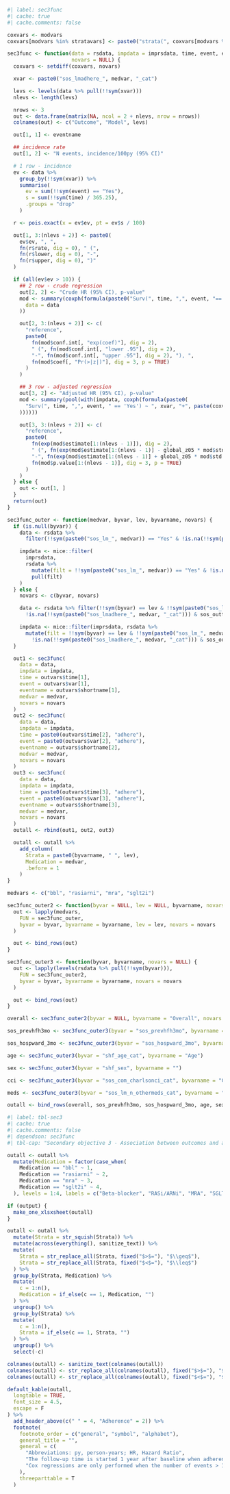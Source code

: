 ```r
#| label: sec3func
#| cache: true
#| cache.comments: false

coxvars <- modvars
coxvars[modvars %in% stratavars] <- paste0("strata(", coxvars[modvars %in% stratavars], ")")

sec3func <- function(data = rsdata, impdata = imprsdata, time, event, eventname, medvar,
                     novars = NULL) {
  coxvars <- setdiff(coxvars, novars)

  xvar <- paste0("sos_lmadhere_", medvar, "_cat")

  levs <- levels(data %>% pull(!!sym(xvar)))
  nlevs <- length(levs)

  nrows <- 3
  out <- data.frame(matrix(NA, ncol = 2 + nlevs, nrow = nrows))
  colnames(out) <- c("Outcome", "Model", levs)

  out[1, 1] <- eventname

  ## incidence rate
  out[1, 2] <- "N events, incidence/100py (95% CI)"

  # 1 row - incidence
  ev <- data %>%
    group_by(!!sym(xvar)) %>%
    summarise(
      ev = sum(!!sym(event) == "Yes"),
      s = sum(!!sym(time) / 365.25),
      .groups = "drop"
    )

  r <- pois.exact(x = ev$ev, pt = ev$s / 100)

  out[1, 3:(nlevs + 2)] <- paste0(
    ev$ev, ", ",
    fn(r$rate, dig = 0), " (",
    fn(r$lower, dig = 0), "-",
    fn(r$upper, dig = 0), ")"
  )

  if (all(ev$ev > 10)) {
    ## 2 row - crude regression
    out[2, 2] <- "Crude HR (95% CI), p-value"
    mod <- summary(coxph(formula(paste0("Surv(", time, ",", event, "== 'Yes') ~ ", xvar)),
      data = data
    ))

    out[2, 3:(nlevs + 2)] <- c(
      "reference",
      paste0(
        fn(mod$conf.int[, "exp(coef)"], dig = 2),
        " (", fn(mod$conf.int[, "lower .95"], dig = 2),
        "-", fn(mod$conf.int[, "upper .95"], dig = 2), "), ",
        fn(mod$coef[, "Pr(>|z|)"], dig = 3, p = TRUE)
      )
    )

    ## 3 row - adjusted regression
    out[3, 2] <- "Adjusted HR (95% CI), p-value"
    mod <- summary(pool(with(impdata, coxph(formula(paste0(
      "Surv(", time, ",", event, " == 'Yes') ~ ", xvar, "+", paste(coxvars, collapse = " + ")
    ))))))

    out[3, 3:(nlevs + 2)] <- c(
      "reference",
      paste0(
        fn(exp(mod$estimate[1:(nlevs - 1)]), dig = 2),
        " (", fn(exp(mod$estimate[1:(nlevs - 1)] - global_z05 * mod$std.error[1:(nlevs - 1)]), dig = 2),
        "-", fn(exp(mod$estimate[1:(nlevs - 1)] + global_z05 * mod$std.error[1:(nlevs - 1)]), dig = 2), "), ",
        fn(mod$p.value[1:(nlevs - 1)], dig = 3, p = TRUE)
      )
    )
  } else {
    out <- out[1, ]
  }
  return(out)
}

sec3func_outer <- function(medvar, byvar, lev, byvarname, novars) {
  if (is.null(byvar)) {
    data <- rsdata %>%
      filter(!!sym(paste0("sos_lm_", medvar)) == "Yes" & !is.na(!!sym(paste0("sos_lmadhere_", medvar, "_cat"))) & sos_outtime_death >= 365)

    impdata <- mice::filter(
      imprsdata,
      rsdata %>%
        mutate(filt = !!sym(paste0("sos_lm_", medvar)) == "Yes" & !is.na(!!sym(paste0("sos_lmadhere_", medvar, "_cat"))) & sos_outtime_death >= 365) %>%
        pull(filt)
    )
  } else {
    novars <- c(byvar, novars)

    data <- rsdata %>% filter(!!sym(byvar) == lev & !!sym(paste0("sos_lm_", medvar)) == "Yes" &
      !is.na(!!sym(paste0("sos_lmadhere_", medvar, "_cat"))) & sos_outtime_death >= 365)

    impdata <- mice::filter(imprsdata, rsdata %>%
      mutate(filt = !!sym(byvar) == lev & !!sym(paste0("sos_lm_", medvar)) == "Yes" &
        !is.na(!!sym(paste0("sos_lmadhere_", medvar, "_cat"))) & sos_outtime_death >= 365) %>% pull(filt))
  }

  out1 <- sec3func(
    data = data,
    impdata = impdata,
    time = outvars$time[1],
    event = outvars$var[1],
    eventname = outvars$shortname[1],
    medvar = medvar,
    novars = novars
  )
  out2 <- sec3func(
    data = data,
    impdata = impdata,
    time = paste0(outvars$time[2], "adhere"),
    event = paste0(outvars$var[2], "adhere"),
    eventname = outvars$shortname[2],
    medvar = medvar,
    novars = novars
  )
  out3 <- sec3func(
    data = data,
    impdata = impdata,
    time = paste0(outvars$time[3], "adhere"),
    event = paste0(outvars$var[3], "adhere"),
    eventname = outvars$shortname[3],
    medvar = medvar,
    novars = novars
  )
  outall <- rbind(out1, out2, out3)

  outall <- outall %>%
    add_column(
      Strata = paste0(byvarname, " ", lev),
      Medication = medvar,
      .before = 1
    )
}

medvars <- c("bbl", "rasiarni", "mra", "sglt2i")

sec3func_outer2 <- function(byvar = NULL, lev = NULL, byvarname, novars = NULL) {
  out <- lapply(medvars,
    FUN = sec3func_outer,
    byvar = byvar, byvarname = byvarname, lev = lev, novars = novars
  )

  out <- bind_rows(out)
}

sec3func_outer3 <- function(byvar, byvarname, novars = NULL) {
  out <- lapply(levels(rsdata %>% pull(!!sym(byvar))),
    FUN = sec3func_outer2,
    byvar = byvar, byvarname = byvarname, novars = novars
  )

  out <- bind_rows(out)
}

overall <- sec3func_outer2(byvar = NULL, byvarname = "Overall", novars = NULL)

sos_prevhfh3mo <- sec3func_outer3(byvar = "sos_prevhfh3mo", byvarname = "HFH within 3 months")

sos_hospward_3mo <- sec3func_outer3(byvar = "sos_hospward_3mo", byvarname = "HFH", novars = "sos_prevhfh3mo")

age <- sec3func_outer3(byvar = "shf_age_cat", byvarname = "Age")

sex <- sec3func_outer3(byvar = "shf_sex", byvarname = "")

cci <- sec3func_outer3(byvar = "sos_com_charlsonci_cat", byvarname = "CCI")

meds <- sec3func_outer3(byvar = "sos_lm_n_othermeds_cat", byvarname = "Other medications")

outall <- bind_rows(overall, sos_prevhfh3mo, sos_hospward_3mo, age, sex, cci, meds)
```

```r
#| label: tbl-sec3
#| cache: true
#| cache.comments: false
#| dependson: sec3func
#| tbl-cap: "Secondary objective 3 - Association between outcomes and adherence"

outall <- outall %>%
  mutate(Medication = factor(case_when(
    Medication == "bbl" ~ 1,
    Medication == "rasiarni" ~ 2,
    Medication == "mra" ~ 3,
    Medication == "sglt2i" ~ 4,
  ), levels = 1:4, labels = c("Beta-blocker", "RASi/ARNi", "MRA", "SGLT2i")))

if (output) {
  make_one_xlsxsheet(outall)
}

outall <- outall %>%
  mutate(Strata = str_squish(Strata)) %>%
  mutate(across(everything(), sanitize_text)) %>%
  mutate(
    Strata = str_replace_all(Strata, fixed("$>$="), "$\\geq$"),
    Strata = str_replace_all(Strata, fixed("$<$="), "$\\leq$")
  ) %>%
  group_by(Strata, Medication) %>%
  mutate(
    c = 1:n(),
    Medication = if_else(c == 1, Medication, "")
  ) %>%
  ungroup() %>%
  group_by(Strata) %>%
  mutate(
    c = 1:n(),
    Strata = if_else(c == 1, Strata, "")
  ) %>%
  ungroup() %>%
  select(-c)

colnames(outall) <- sanitize_text(colnames(outall))
colnames(outall) <- str_replace_all(colnames(outall), fixed("$>$="), "$\\geq$")
colnames(outall) <- str_replace_all(colnames(outall), fixed("$<$="), "$\\leq$")

default_kable(outall,
  longtable = TRUE,
  font_size = 4.5,
  escape = F
) %>%
  add_header_above(c(" " = 4, "Adherence" = 2)) %>%
  footnote(
    footnote_order = c("general", "symbol", "alphabet"),
    general_title = "",
    general = c(
      "Abbreviations: py, person-years; HR, Hazard Ratio",
      "The follow-up time is started 1 year after baseline when adherence is evaluated. All covariates are from baseline.",
      "Cox regressions are only performed when the number of events > 10 in both groups."
    ),
    threeparttable = T
  )
```
